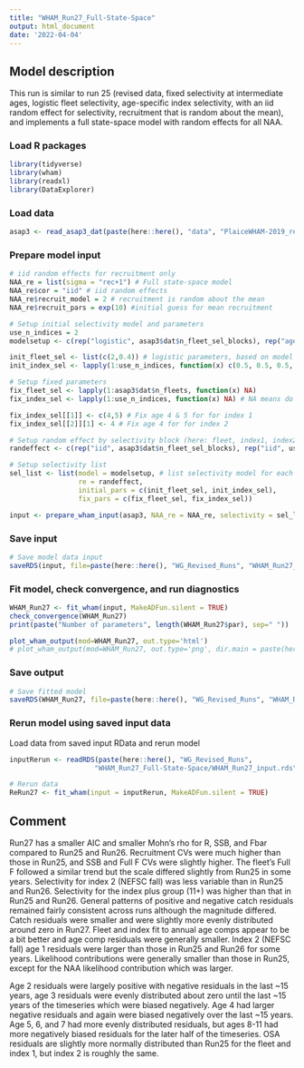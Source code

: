 ```yaml
---
title: "WHAM_Run27_Full-State-Space"
output: html_document
date: '2022-04-04'
---
```


## Model description
This run is similar to run 25 (revised data, fixed selectivity at intermediate ages, logistic fleet selectivity, age-specific index selectivity, with an iid random effect for selectivity, recruitment that is random about the mean), and implements a full state-space model with random effects for all NAA.

### Load R packages
```r
library(tidyverse)
library(wham)
library(readxl)
library(DataExplorer)
```

### Load data
```r
asap3 <- read_asap3_dat(paste(here::here(), "data", "PlaiceWHAM-2019_revised_NEFSC-LW-WAA.DAT", sep="/"))
```

### Prepare model input
```r
# iid random effects for recruitment only 
NAA_re = list(sigma = "rec+1") # Full state-space model
NAA_re$cor = "iid" # iid random effects
NAA_re$recruit_model = 2 # recruitment is random about the mean
NAA_re$recruit_pars = exp(10) #initial guess for mean recruitment

# Setup initial selectivity model and parameters
use_n_indices = 2
modelsetup <- c(rep("logistic", asap3$dat$n_fleet_sel_blocks), rep("age-specific", use_n_indices))

init_fleet_sel <- list(c(2,0.4)) # logistic parameters, based on model type
init_index_sel <- lapply(1:use_n_indices, function(x) c(0.5, 0.5, 0.5, 1, 1, 0.5, 0.5, 0.5, 0.5, 0.5, 0.5))

# Setup fixed parameters
fix_fleet_sel <- lapply(1:asap3$dat$n_fleets, function(x) NA) 
fix_index_sel <- lapply(1:use_n_indices, function(x) NA) # NA means do not fix, sets up storage object for correct number of indices

fix_index_sel[[1]] <- c(4,5) # Fix age 4 & 5 for for index 1
fix_index_sel[[2]][1] <- 4 # Fix age 4 for for index 2

# Setup random effect by selectivity block (here: fleet, index1, index2)
randeffect <- c(rep("iid", asap3$dat$n_fleet_sel_blocks), rep("iid", use_n_indices))

# Setup selectivity list
sel_list <- list(model = modelsetup, # list selectivity model for each fleet and index
                 re = randeffect,
                 initial_pars = c(init_fleet_sel, init_index_sel),
                 fix_pars = c(fix_fleet_sel, fix_index_sel))

input <- prepare_wham_input(asap3, NAA_re = NAA_re, selectivity = sel_list, model_name = "WHAM_Run27") 
```

### Save input
```r
# Save model data input
saveRDS(input, file=paste(here::here(), "WG_Revised_Runs", "WHAM_Run27_Full-State-Space", "WHAM_Run27_input.rds", sep="/"))
```

### Fit model, check convergence, and run diagnostics
```r
WHAM_Run27 <- fit_wham(input, MakeADFun.silent = TRUE) 
check_convergence(WHAM_Run27)
print(paste("Number of parameters", length(WHAM_Run27$par), sep=" "))

plot_wham_output(mod=WHAM_Run27, out.type='html')
# plot_wham_output(mod=WHAM_Run27, out.type='png', dir.main = paste(here::here(), "WHAM_Run27", sep="/"))
```

### Save output
```r
# Save fitted model
saveRDS(WHAM_Run27, file=paste(here::here(), "WG_Revised_Runs", "WHAM_Run27_Full-State-Space", "WHAM_Run27_model.rds", sep="/"))
```

### Rerun model using saved input data
Load data from saved input RData and rerun model
```r
inputRerun <- readRDS(paste(here::here(), "WG_Revised_Runs",
                     "WHAM_Run27_Full-State-Space/WHAM_Run27_input.rds", sep="/"))

# Rerun data
ReRun27 <- fit_wham(input = inputRerun, MakeADFun.silent = TRUE)
```

## Comment
Run27 has a smaller AIC and smaller Mohn's rho for R, SSB, and Fbar compared to Run25 and Run26. Recruitment CVs were much higher than those in Run25, and SSB and Full F CVs were slightly higher. The fleet's Full F followed a similar trend but the scale differed slightly from Run25 in some years. Selectivity for index 2 (NEFSC fall) was less variable than in Run25 and Run26. Selectivity for the index plus group (11+) was higher than that in Run25 and Run26. General patterns of positive and negative catch residuals remained fairly consistent across runs although the magnitude differed. Catch residuals were smaller and were slightly more evenly distributed around zero in Run27. Fleet and index fit to annual age comps appear to be a bit better and age comp residuals were generally smaller. Index 2 (NEFSC fall) age 1 residuals were larger than those in Run25 and Run26 for some years. Likelihood contributions were generally smaller than those in Run25, except for the NAA likelihood contribution which was larger. 
 
Age 2 residuals were largely positive with negative residuals in the last ~15 years, age 3 residuals were evenly distributed about zero until the last ~15 years of the timeseries which were biased negatively. Age 4 had larger negative residuals and again were biased negatively over the last ~15 years. Age 5, 6, and 7 had more evenly distributed residuals, but ages 8-11 had more negatively biased residuals for the later half of the timeseries. OSA residuals are slightly more normally distributed than Run25 for the fleet and index 1, but index 2 is roughly the same. 
